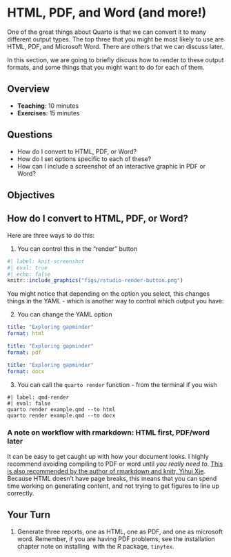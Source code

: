 # HTML, PDF, and Word (and more!)

One of the great things about Quarto is that we can convert it to many different output types. The top three that you might be most likely to use are HTML, PDF, and Microsoft Word. There are others that we can discuss later.

In this section, we are going to briefly discuss how to render to these output formats, and some things that you might want to do for each of them.

## Overview

* **Teaching**: 10 minutes
* **Exercises**: 15 minutes

## Questions

* How do I convert to HTML, PDF, or Word?
* How do I set options specific to each of these?
* How can I include a screenshot of an interactive graphic in PDF or Word?

## Objectives

## How do I convert to HTML, PDF, or Word?

Here are three ways to do this:

1. You can control this in the "render" button

```r
#| label: knit-screenshot
#| eval: true
#| echo: false
knitr::include_graphics("figs/rstudio-render-button.png")
```

You might notice that depending on the option you select, this changes things in the YAML - which is another way to control which output you have:

2. You can change the YAML option 

```YAML
title: "Exploring gapminder"
format: html
```

```YAML
title: "Exploring gapminder"
format: pdf
```

```YAML
title: "Exploring gapminder"
format: docx
```

3. You can call the `quarto render` function - from the terminal if you wish

```shell
#| label: qmd-render
#| eval: false
quarto render example.qmd --to html
quarto render example.qmd --to docx
```

### A note on workflow with rmarkdown: HTML first, PDF/word later

It can be easy to get caught up with how your document looks. I highly recommend avoiding compiling to PDF or word until _you really need to_. [This is also recommended by the author of rmarkdown and knitr, Yihui Xie](https://yihui.name/en/2018/07/in-html-i-trust/). Because HTML doesn't have page breaks, this means that you can spend time working on generating content, and not trying to get figures to line up correctly. 

## Your Turn {.exercise}

1. Generate three reports, one as HTML, one as PDF, and one as microsoft word. Remember, if you are having PDF problems, see the installation chapter note on installing \LaTeX\ with the R package, `tinytex`.
